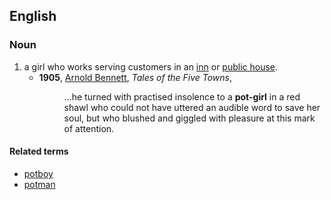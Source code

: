 ==English==

===Noun===
{{en-noun|sg=[[pot]]-[[girl]]}}

# a girl who works serving customers in an [[inn]] or [[public house]].
#*'''1905''', [[w:Arnold Bennett|Arnold Bennett]], ''Tales of the Five Towns'',
#*:...he turned with practised insolence to a '''pot-girl''' in a red shawl who could not have uttered an audible word to save her soul, but who blushed and giggled with pleasure at this mark of attention.

====Related terms====
*[[potboy]]
*[[potman]]